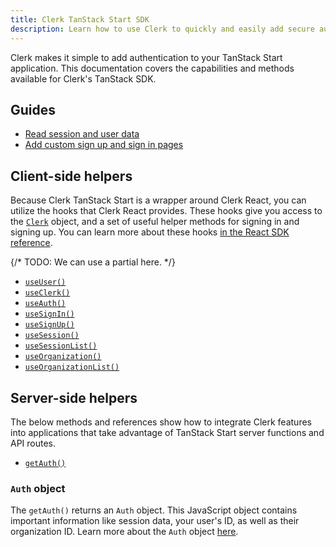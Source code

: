 ```yaml
---
title: Clerk TanStack Start SDK
description: Learn how to use Clerk to quickly and easily add secure authentication and user management to your TanStack Start application.
---
```


Clerk makes it simple to add authentication to your TanStack Start application. This documentation covers the capabilities and methods available for Clerk's TanStack SDK.

## Guides

- [Read session and user data](/docs/references/tanstack-start/read-session-data)
- [Add custom sign up and sign in pages](/docs/references/tanstack-start/custom-signup-signin-pages)

## Client-side helpers

Because Clerk TanStack Start is a wrapper around Clerk React, you can utilize the hooks that Clerk React provides. These hooks give you access to the [`Clerk`](/docs/references/javascript/clerk/clerk) object, and a set of useful helper methods for signing in and signing up. You can learn more about these hooks [in the React SDK reference](/docs/references/react/overview).

{/* TODO: We can use a partial here. */}

- [`useUser()`](/docs/references/react/use-user)
- [`useClerk()`](/docs/references/react/use-clerk)
- [`useAuth()`](/docs/references/react/use-auth)
- [`useSignIn()`](/docs/references/react/use-sign-in)
- [`useSignUp()`](/docs/references/react/use-sign-up)
- [`useSession()`](/docs/references/react/use-session)
- [`useSessionList()`](/docs/references/react/use-session-list)
- [`useOrganization()`](/docs/references/react/use-organization)
- [`useOrganizationList()`](/docs/references/react/use-organization-list)

## Server-side helpers

The below methods and references show how to integrate Clerk features into applications that take advantage of TanStack Start server functions and API routes.

- [`getAuth()`](/docs/references/tanstack-start/get-auth)

### `Auth` object

The `getAuth()` returns an `Auth` object. This JavaScript object contains important information like session data, your user's ID, as well as their organization ID. Learn more about the `Auth` object [here](/docs/references/nextjs/auth-object).
